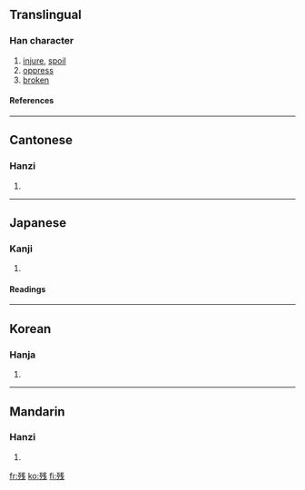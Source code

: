 {{see|殘}}

==Translingual==
===Han character===
{{Han char|rn=78|rad=歹|as=06|sn=10|four=|canj=一弓戈十 (MNIJ)}}
# [[injure]], [[spoil]]
# [[oppress]]
# [[broken]]
====References====
{{Han ref|kx=0580.291|dkj=16459|hdz=21383.080|uh=6B8B|ud=27531}}

----
==Cantonese==
===Hanzi===
{{yue-hanzi|jyut=|y=chaan4, chaan1}}
# {{defn|Cantonese}}

----
==Japanese==
===Kanji===
{{ja-kanji|grade=4|rs=歹06}}
# {{defn|Japanese}}
====Readings====
{{ja-readings|on=[[ざん]] (zan), [[さん]] (san)|kun=[[のこる]] (nokoru), [[そこなう]] (sokonau), [[のこす]] (nokosu)}}

----
==Korean==
===Hanja===
{{ko-hanja|hangeul=잔|eumhun=|rv=jan|mr=chan|y=can}}
# {{defn|Korean}}

----
==Mandarin==
===Hanzi===
{{cmn-hanzi|tra=殘|pin=[[cán]] ([[can2]])|wg=ts'an<sup>2</sup>}}
# {{defn|Mandarin}}

[[fr:残]]
[[ko:残]]
[[fi:残]]